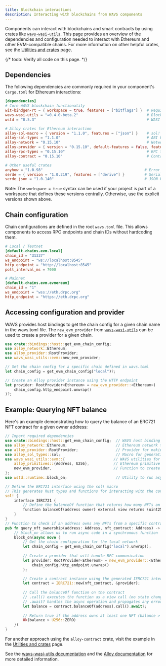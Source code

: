 ```yaml
---
title: Blockchain interactions
description: Interacting with blockchains from WAVS components
---
```

<!--docsignore
docsignore-->

Components can interact with blockchains and smart contracts by using crates like [`wavs-wasi-utils`](https://docs.rs/wavs-wasi-utils/latest/wavs_wasi_utils/). This page provides an overview of the dependencies and configuration needed to interact with Ethereum and other EVM-compatible chains. For more information on other helpful crates, see the [Utilities and crates](./utilities) page.

{/* todo: Verify all code on this page. */}

## Dependencies

The following dependencies are commonly required in your component's `Cargo.toml` for Ethereum interactions:

```toml
[dependencies]
# Core WAVS blockchain functionality
wit-bindgen-rt = { workspace = true, features = ["bitflags"] }  # Required for WASI bindings
wavs-wasi-utils = "=0.4.0-beta.2"                               # Blockchain interaction utilities
wstd = "0.5.3"                                                  # WASI standard library

# Alloy crates for Ethereum interaction
alloy-sol-macro = { version = "1.1.0", features = ["json"] }    # sol! macro for interfaces
alloy-sol-types = "1.1.0"                                       # ABI handling & type generation
alloy-network = "0.15.10"                                       # Network trait and Ethereum network type
alloy-provider = { version = "0.15.10", default-features = false, features = ["rpc-api"] }  # RPC provider
alloy-rpc-types = "0.15.10"                                     # RPC type definitions
alloy-contract = "0.15.10"                                      # Contract interaction utilities

# Other useful crates
anyhow = "1.0.98"                                              # Error handling
serde = { version = "1.0.219", features = ["derive"] }         # Serialization/deserialization
serde_json = "1.0.140"                                         # JSON handling
```

Note: The `workspace = true` syntax can be used if your project is part of a workspace that defines these versions centrally. Otherwise, use the explicit versions shown above.

## Chain configuration

Chain configurations are defined in the root `wavs.toml` file. This allows components to access RPC endpoints and chain IDs without hardcoding them.

```toml wavs.toml
# Local / Testnet
[default.chains.evm.local]
chain_id = "31337"
ws_endpoint = "ws://localhost:8545"
http_endpoint = "http://localhost:8545"
poll_interval_ms = 7000

# Mainnet
[default.chains.evm.evmereum]
chain_id = "1"
ws_endpoint = "wss://eth.drpc.org"
http_endpoint = "https://eth.drpc.org"
```

## Accessing configuration and provider

WAVS provides host bindings to get the chain config for a given chain name in the wavs.toml file. The `new_evm_provider` from [`wavs-wasi-utils`](https://docs.rs/wavs-wasi-utils/latest/wavs_wasi_utils/evm/fn.new_evm_provider.html) can be used to create a provider for a given chain.

```rust lib.rs
use crate::bindings::host::get_evm_chain_config;
use alloy_network::Ethereum;
use alloy_provider::RootProvider;
use wavs_wasi_utils::evm::new_evm_provider;

// Get the chain config for a specific chain defined in wavs.toml
let chain_config = get_evm_chain_config("local")?;

// Create an Alloy provider instance using the HTTP endpoint
let provider: RootProvider<Ethereum> = new_evm_provider::<Ethereum>(
    chain_config.http_endpoint.unwrap()
)?;
```

## Example: Querying NFT balance

Here's an example demonstrating how to query the balance of an ERC721 NFT contract for a given owner address:

```rust lib.rs
// Import required dependencies
use crate::bindings::host::get_evm_chain_config;  // WAVS host binding to get chain configuration
use alloy_network::Ethereum;                      // Ethereum network type
use alloy_provider::RootProvider;                 // Provider for making RPC calls
use alloy_sol_types::sol;                         // Macro for generating Solidity bindings
use wavs_wasi_utils::evm::{                      // WAVS utilities for EVM interaction
    alloy_primitives::{Address, U256},           // Ethereum primitive types
    new_evm_provider,                            // Function to create EVM provider
};
use wstd::runtime::block_on;                      // Utility to run async code in sync context

// Define the ERC721 interface using the sol! macro
// This generates Rust types and functions for interacting with the contract
sol! {
    interface IERC721 {
        // Define the balanceOf function that returns how many NFTs an address owns
        function balanceOf(address owner) external view returns (uint256);
    }
}
// Function to check if an address owns any NFTs from a specific contract
pub fn query_nft_ownership(address: Address, nft_contract: Address) -> Result<bool, String> {
    // block_on allows us to run async code in a synchronous function
    block_on(async move {
        // Get the chain configuration for the local network
        let chain_config = get_evm_chain_config("local").unwrap();
        
        // Create a provider that will handle RPC communication
        let provider: RootProvider<Ethereum> = new_evm_provider::<Ethereum>(
            chain_config.http_endpoint.unwrap()
        );

        // Create a contract instance using the generated IERC721 interface
        let contract = IERC721::new(nft_contract, &provider);
        
        // Call the balanceOf function on the contract
        // .call() executes the function as a view call (no state changes)
        // .await? handles the async operation and propagates any errors
        let balance = contract.balanceOf(address).call().await?;
        
        // Return true if the address owns at least one NFT (balance > 0)
        Ok(balance > U256::ZERO)
    })
}
```

For another approach using the `alloy-contract` crate, visit the example in the [Utilities and crates](./utilities#alloy-contract-crate) page.

See the [wavs-wasi-utils documentation](https://docs.rs/wavs-wasi-utils/latest/wavs_wasi_utils/) and the [Alloy documentation](https://docs.rs/alloy/latest/alloy/) for more detailed information.
